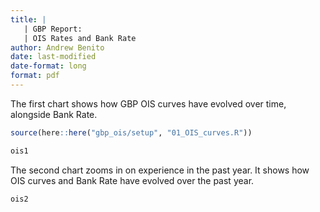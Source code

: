 ```yaml
---
title: |
   | GBP Report: 
   | OIS Rates and Bank Rate
author: Andrew Benito
date: last-modified
date-format: long
format: pdf
---
```



The first chart shows how GBP OIS curves have evolved over time, alongside Bank Rate.



```r
source(here::here("gbp_ois/setup", "01_OIS_curves.R"))

```

```r
ois1

```



The second chart zooms in on experience in the past year. It shows how OIS curves and Bank Rate have evolved over the past year. 


```r
ois2

```
